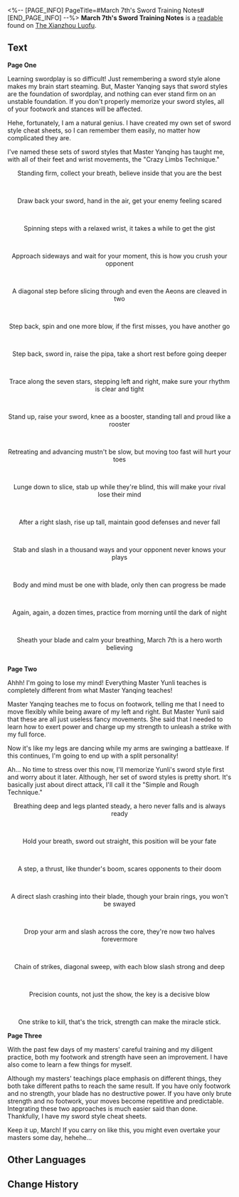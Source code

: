 <%-- [PAGE_INFO]
PageTitle=#March 7th's Sword Training Notes#
[END_PAGE_INFO] --%>
{{Readable Infobox
|id           = 386
|partIds      = 190681
|title        = 
|image        = Item Xianzhou Parchment.png
|world        = The Xianzhou Luofu
|parts        = 1
|author       = <!--to be added-->
|description  = March 7th's cheat sheets since she started her sword training.
|part1        = March 7th's Sword Training Notes
|source1      = {{cx|Source missing}}
|characters   = 
|factions     = 
}}
'''March 7th's Sword Training Notes''' is a [[readable]] found on [[The Xianzhou Luofu]].
<!--
==Location==
{{Map Embed|<map name>|<marker id>}}
-->
==Text==
'''Page One'''

Learning swordplay is so difficult! Just remembering a sword style alone makes my brain start steaming. But, Master Yanqing says that sword styles are the foundation of swordplay, and nothing can ever stand firm on an unstable foundation. If you don't properly memorize your sword styles, all of your footwork and stances will be affected.

Hehe, fortunately, I am a natural genius. I have created my own set of sword style cheat sheets, so I can remember them easily, no matter how complicated they are.

I've named these sets of sword styles that Master Yanqing has taught me, with all of their feet and wrist movements, the "Crazy Limbs Technique."

<div align="center">Standing firm, collect your breath, believe inside that you are the best</div><br /><div align="center">Draw back your sword, hand in the air, get your enemy feeling scared</div><br /><div align="center">Spinning steps with a relaxed wrist, it takes a while to get the gist</div><br /><div align="center">Approach sideways and wait for your moment, this is how you crush your opponent</div><br /><div align="center">A diagonal step before slicing through and even the Aeons are cleaved in two</div><br /><div align="center">Step back, spin and one more blow, if the first misses, you have another go</div><br /><div align="center">Step back, sword in, raise the pipa, take a short rest before going deeper</div><br /><div align="center">Trace along the seven stars, stepping left and right, make sure your rhythm is clear and tight</div><br /><div align="center">Stand up, raise your sword, knee as a booster, standing tall and proud like a rooster</div><br /><div align="center">Retreating and advancing mustn't be slow, but moving too fast will hurt your toes</div><br /><div align="center">Lunge down to slice, stab up while they're blind, this will make your rival lose their mind</div><br /><div align="center">After a right slash, rise up tall, maintain good defenses and never fall</div><br /><div align="center">Stab and slash in a thousand ways and your opponent never knows your plays</div><br /><div align="center">Body and mind must be one with blade, only then can progress be made</div><br /><div align="center">Again, again, a dozen times, practice from morning until the dark of night</div><br /><div align="center">Sheath your blade and calm your breathing, March 7th is a hero worth believing</div><br />'''Page Two'''

Ahhh! I'm going to lose my mind! Everything Master Yunli teaches is completely different from what Master Yanqing teaches!

Master Yanqing teaches me to focus on footwork, telling me that I need to move flexibly while being aware of my left and right. But Master Yunli said that these are all just useless fancy movements. She said that I needed to learn how to exert power and charge up my strength to unleash a strike with my full force.

Now it's like my legs are dancing while my arms are swinging a battleaxe. If this continues, I'm going to end up with a split personality!

Ah... No time to stress over this now, I'll memorize Yunli's sword style first and worry about it later. Although, her set of sword styles is pretty short. It's basically just about direct attack, I'll call it the "Simple and Rough Technique."

<div align="center">Breathing deep and legs planted steady, a hero never falls and is always ready</div><br /><div align="center">Hold your breath, sword out straight, this position will be your fate</div><br /><div align="center">A step, a thrust, like thunder's boom, scares opponents to their doom</div><br /><div align="center">A direct slash crashing into their blade, though your brain rings, you won't be swayed</div><br /><div align="center">Drop your arm and slash across the core, they're now two halves forevermore</div><br /><div align="center">Chain of strikes, diagonal sweep, with each blow slash strong and deep</div><br /><div align="center">Precision counts, not just the show, the key is a decisive blow</div><br /><div align="center">One strike to kill, that's the trick, strength can make the miracle stick.</div>

'''Page Three'''

With the past few days of my masters' careful training and my diligent practice, both my footwork and strength have seen an improvement. I have also come to learn a few things for myself.

Although my masters' teachings place emphasis on different things, they both take different paths to reach the same result. If you have only footwork and no strength, your blade has no destructive power. If you have only brute strength and no footwork, your moves become repetitive and predictable. Integrating these two approaches is much easier said than done. Thankfully, I have my sword style cheat sheets.

Keep it up, March! If you carry on like this, you might even overtake your masters some day, hehehe...



<!--
==Trivia==
* 
-->
==Other Languages==
{{Other Languages
|en   = March 7th's Sword Training Notes
|zhs  = 三月七的练剑笔记
|zht  = 三月七的練劍筆記
|ja   = 三月なのかの剣術修行ノート
|ko   = Mar. 7th의 검술 훈련 노트
|es   = Notas de la práctica de espada de Siete de Marzo
|fr   = Notes d'entraînement à l'épée de March&nbsp;7th
|ru   = Заметки Март 7 о фехтовании
|th   = โน้ตการฝึกดาบของ March 7th
|vi   = Sổ Tay Luyện Kiếm Của March 7th
|de   = Notizen zum Schwerttraining von 7. März
|id   = Catatan Latihan Pedang March 7th
|pt   = Anotações do Treinamento da Arte da Espada da 7 de Março
}}

==Change History==
{{Change History|2.4}}
